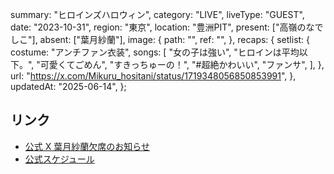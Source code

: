   summary: "ヒロインズハロウィン",
  category: "LIVE",
  liveType: "GUEST",
  date: "2023-10-31",
  region: "東京",
  location: "豊洲PIT",
  present: ["高嶺のなでしこ"],
  absent: ["葉月紗蘭"],
  image: {
    path: "",
    ref: "",
  },
  recaps: {
    setlist: {
      costume: "アンチファン衣装",
      songs: [
        "女の子は強い",
        "ヒロインは平均以下。",
        "可愛くてごめん",
        "すきっちゅーの！",
        "#超絶かわいい",
        "ファンサ",
      ],
    },
    url: "https://x.com/Mikuru_hositani/status/1719348056850853991",
  },
  updatedAt: "2025-06-14",
};

## リンク

- [公式 X 葉月紗蘭欠席のお知らせ](https://x.com/takanenofficial/status/1719310802866635200)
- [公式スケジュール](https://takanenonadeshiko.jp/?p=1409)

